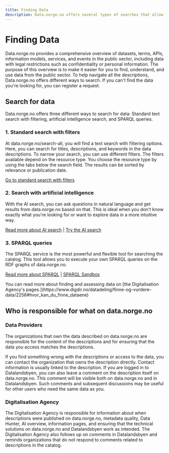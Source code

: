 ```yaml
---
title: Finding Data
description: Data.norge.no offers several types of searches that allow you to find, understand, and use data from the public sector.
---
```


# Finding Data

<Ingress size='xs'>
    Data.norge.no provides a comprehensive overview of datasets, terms, APIs, information models, services, and events
    in the public sector, including data with legal restrictions such as confidentiality or personal information. The
    purpose of this overview is to make it easier for you to find, understand, and use data from the public sector. To
    help navigate all the descriptions, Data.norge.no offers different ways to search. If you can't find the data you're
    looking for, you can register a request.
</Ingress>

## Search for data

Data.norge.no offers three different ways to search for data: Standard text search with filtering, artificial intelligence search, and SPARQL queries.

### 1. Standard search with filters

At data.norge.no/search-all, you will find a text search with filtering options. Here, you can search for titles, descriptions, and keywords in the data descriptions. To narrow your search, you can use different filters. The filters available depend on the resource type. You choose the resource type by using the tabs below the search field. The results can be sorted by relevance or publication date.

[Go to standard search with filters](/search-all)

### 2. Search with artificial intelligence

With the AI search, you can ask questions in natural language and get results from data.norge.no based on that. This is ideal when you don't know exactly what you're looking for or want to explore data in a more intuitive way.

[Read more about AI search](/docs/finding-data/ai-search) | [Try the AI search](https://data.norge.no)

### 3. SPARQL queries

The SPARQL service is the most powerful and flexible tool for searching the catalog. This tool allows you to execute your own SPARQL queries on the RDF graphs of data.norge.no.

[Read more about SPARQL](/docs/finding-data/sparql) | [SPARQL Sandbox](https://data.norge.no/nb/sparql)

<Alert size='sm'>
    You can read more about finding and assessing data on [the Digitalisation Agency's
    pages.](https://www.digdir.no/datadeling/finne-og-vurdere-data/2256#hvor_kan_du_finne_dataene)
</Alert>

## Who is responsible for what on data.norge.no

### Data Providers

The organizations that own the data described on data.norge.no are responsible for the content of the descriptions and for ensuring that the data you access matches the descriptions.

If you find something wrong with the descriptions or access to the data, you can contact the organization that owns the description directly. Contact information is usually linked to the description. If you are logged in to Datalandsbyen, you can also leave a comment on the description itself on data.norge.no. This comment will be visible both on data.norge.no and in Datalandsbyen. Such comments and subsequent discussions may be useful for other users who need the same data as you.

### Digitalisation Agency

The Digitalisation Agency is responsible for information about when descriptions were published on data.norge.no, metadata quality, Data Hunter, AI overview, information pages, and ensuring that the technical solutions on data.norge.no and Datalandsbyen work as intended. The Digitalisation Agency also follows up on comments in Datalandsbyen and reminds organizations that do not respond to comments related to descriptions in the catalog.
